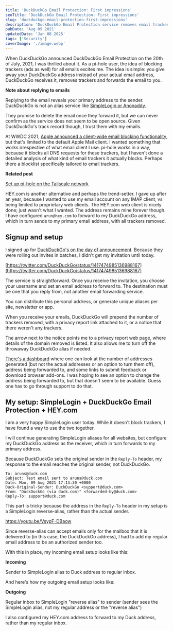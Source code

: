 ```yaml
---
title: 'DuckDuckGo Email Protection: First impressions'
seoTitle: 'DuckDuckGo Email Protection: First impressions'
slug: 'duckduckgo-email-protection-first-impressions'
description: 'DuckDuckGo Email Protection service removes email trackers before the message reaches your primary inbox. Read about my first impressions.'
pubDate: 'Aug 09 2021'
updatedDate: 'Jan 08 2025'
tags: ['Security']
coverImage: './image.webp'
---
```



When DuckDuckGo announced DuckDuckGo Email Protection on the 20th of July, 2021, I was thrilled about it. As a pi-hole user, the idea of blocking trackers (ads as well) for all emails excites me. The idea is simple: you give away your DuckDuckGo address instead of your actual email address, DuckDuckGo receives it, removes trackers and forwards the email to you.

**Note about replying to emails**

Replying to the email reveals your primary address to the sender. DuckDuckGo is not an alias service like [SimpleLogin or Anonaddy](https://www.arun.blog/post/of-emails-and-aliases/).

They promise to delete the email once they forward it, but we can never confirm as the service does not seem to be open source. Given DuckDuckGo's track record though, I trust them with my emails.

<R2Image
	imageKey='assets/duckduckgo-email-protection-first-impressions-10d1638e-cd98-80eb-9a61-ced2db6b354c.png'
	alt='An image illustrating how the DuckDuckGo Email Protection service works. It shows two mailboxes, one being the DuckDuckGo alias, and the other being the actual inbox where the email is forwarded to, with trackers removed.'
/>

At WWDC 2021, [Apple announced a client-wide email blocking functionality](https://www.arun.blog/post/my-favorite-wwdc21-announcements/), but that's limited to the default Apple Mail client. I wanted something that works irrespective of what email client I use. pi-hole works in a way, because it blocks all DNS requests for these trackers, but I haven't done a detailed analysis of what kind of email trackers it actually blocks. Perhaps there a blocklist specifically tailored to email trackers.

**Related post**

[Set up pi-hole on the Tailscale network](https://www.arun.blog/private-pi-hole-hosting-fly-tailscale/)

HEY.com is another alternative and perhaps the trend-setter. I gave up after an year, because I wanted to use my email account on any IMAP client, vs being limited to proprietary web clients. The HEY.com web client is nicely done; just wasn't what I wanted. The address remains mine forever though. I have configured `arun@hey.com` to forward to my DuckDuckGo address, which in turn sends to my primary email address, with all trackers removed.

## Signup and setup

I signed up for [DuckDuckGo's on the day of announcement](https://spreadprivacy.com/introducing-email-protection-beta/). Because they were rolling out invites in batches, I didn't get my invitation until today.

[https://twitter.com/DuckDuckGo/status/1417474985136988167](https://twitter.com/DuckDuckGo/status/1417474985136988167)

The service is straightforward. Once you receive the invitation, you choose your username and set an email address to forward to. The destination must be one that you reply from, not another email forwarding service.

You can distribute this personal address, or generate unique aliases per site, newsletter or app.

When you receive your emails, DuckDuckGo will prepend the number of trackers removed, with a privacy report link attached to it, or a notice that there weren't any trackers.

<R2Image
	imageKey='assets/duckduckgo-email-protection-first-impressions-10d1638e-cd98-80d8-9729-d6968c6aff7e.png'
	alt="Image showing an email with DuckDuckGo's notice about the number of email trackers removed, and it has a link to a privacy report."
/>

<R2Image
	imageKey='assets/duckduckgo-email-protection-first-impressions-10d1638e-cd98-8050-89cb-ed443429e09f.png'
	alt="Image showing an email with DuckDuckGo's notice about the email not containing any trackers."
/>

The arrow next to the notice points me to a privacy report web page, where details of the domain removed is listed. It also allows me to turn off the throwaway DuckDuckGo alias if needed.

<R2Image
	imageKey='assets/duckduckgo-email-protection-first-impressions-10d1638e-cd98-8033-9590-fa1443bb7e9d.png'
	alt="Image showing DuckDuckGo Email Protection service's privacy report page for an email that I received. It shows details of the tracker removed and an option to turn off the throwaway DuckDuckGo alias."
/>

[There's a dashboard](https://duckduckgo.com/email/account) where one can look at the number of addresses generated (but not the actual addresses or an option to turn them off), address being forwarded to, and some links to submit feedback or download browser add-ons. I was hoping to see an option to change the address being forwarded to, but that doesn't seem to be available. Guess one has to go through support to do that.

## My setup: SimpleLogin + DuckDuckGo Email Protection + HEY.com

I am a very happy SimpleLogin user today. While it doesn't block trackers, I have found a way to use the two together.

I will continue generating SimpleLogin aliases for all websites, but configure my DuckDuckGo address as the receiver, which in turn forwards to my primary address.

Because DuckDuckGo sets the original sender in the `Reply-To` header, my response to the email reaches the original sender, not DuckDuckGo.

```text
To: aruns@duck.com
Subject: Test email sent to aruns@duck.com
Date: Mon, 09 Aug 2021 17:13:30 +0000
Duck-Original-Sender: DuckDuckGo <support@duck.com>
From: "DuckDuckGo (via duck.com)" <forwarded-by@duck.com>
Reply-To: support@duck.com
```

This part is tricky because the address in the `Reply-To` header in my setup is a SimpleLogin reverse-alias, rather than the actual sender.

https://youtu.be/VsypF-DBaow

Since reverse-alias can accept emails only for the mailbox that it is delivered to (in this case, the DuckDuckGo address), I had to add my regular email address to be an authorized sender too.

<R2Image
	imageKey='assets/duckduckgo-email-protection-first-impressions-10d1638e-cd98-80ac-a031-c4a7ac127c93.png'
	alt="Image showing a setting on the SimpleLogin website's mailbox settings page, to add an authorized sender address"
/>

With this in place, my incoming email setup looks like this:

**Incoming**

Sender to SimpleLogin alias to Duck address to regular inbox.

And here's how my outgoing email setup looks like:

**Outgoing**

Regular inbox to SimpleLogin "reverse alias" to sender (sender sees the SimpleLogin alias, not my regular address or the "reverse alias")

I also configured my HEY.com address to forward to my Duck address, rather than my regular inbox.
